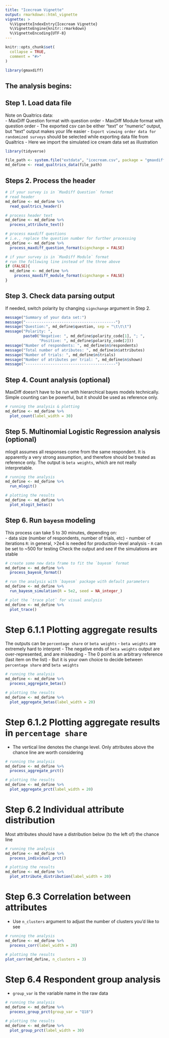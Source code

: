 ```yaml
---
title: "Icecream Vignette"
output: rmarkdown::html_vignette
vignette: >
  %\VignetteIndexEntry{Icecream Vignette}
  %\VignetteEngine{knitr::rmarkdown}
  %\VignetteEncoding{UTF-8}
---
```


```r
knitr::opts_chunk$set(
  collapse = TRUE,
  comment = "#>"
)
```

```r
library(gmaxdiff)
```

## The analysis begins: 
## Step 1. Load data file
Note on Qualtrics data:  
- MaxDiff Question format with question order 
- MaxDiff Module format with question order
- The exported csv can be either "text" or "numeric" output, but "text" output makes your life easier
- `Export viewing order data for randomized surveys` should be selected while exporting data file from Qualtrics
- Here we import the simulated ice cream data set as illustration
```r
library(tidyverse)

file_path <- system.file("extdata", "icecream.csv", package = "gmaxdiff")
md_define <- read_qualtrics_data(file_path)
```

## Steps 2. Process the header
```r
# if your survey is in `MaxDiff Question` format
# read header
md_define <- md_define %>%
  read_qualtrics_header()

# process header text
md_define <- md_define %>%
  process_attribute_text()

# process maxdiff questions
# i.e., replace the question number for further processing
md_define <- md_define %>%
  process_maxdiff_question_format(signchange = FALSE)

# if your survey is in `MaxDiff Module` format
# run the following line instead of the three above
if (FALSE){
  md_define <- md_define %>%
    process_maxdiff_module_format(signchange = FALSE)
}
```

## Step 3. Check data parsing output
If needed, switch polarity by changing `signchange` argument in Step 2. 
```r
message("Summary of your data set:")
message("----------------------------------------")
message("Question:", md_define$question, sep = "\t\t\t")
message("Polarity: ",
        paste0("Negative: ", md_define$polarity_code[1], "; ",
               "Positive: ", md_define$polarity_code[2]))
message("Number of respondents: ", md_define$n$respondents)
message("Total number of atributes: ", md_define$n$attributes)
message("Number of trials: ", md_define$n$trials)
message("Number of atributes per trial: ", md_define$n$shown)
message("----------------------------------------")
```

## Step 4. Count analysis (optional)
MaxDiff doesn't have to be run with hierarchical bayes models technically. 
Simple counting can be powerful, but it should be used as reference only. 
```r
# running the analysis & plotting
md_define <- md_define %>%
  plot_count(label_width = 30)
```

## Step 5. Multinomial Logistic Regression analysis (optional)
mlogit assumes all responses come from the same respondent. 
It is apparently a very strong assumption, and therefore should be treated as reference only. 
The output is `beta weights`, which are not really interpretable. 
```r
# running the analysis
md_define <- md_define %>%
  run_mlogit()

# plotting the results
md_define <- md_define %>%
  plot_mlogit_betas()
```

## Step 6. Run `bayesm` modeling
This process can take 5 to 30 minutes, depending on:  
- data size (number of respondents, number of trials, etc)
- number of iterations `R`: in general, >2e4 is needed for production-level analysis
- `R` can be set to ~500 for testing
Check the output and see if the simulations are stable
```r
# create some new data frame to fit the `bayesm` format
md_define <- md_define %>%
  process_bayesm_format()

# run the analysis with `bayesm` package with default parameters
md_define <- md_define %>%
  run_bayesm_simulation(R = 5e2, seed = NA_integer_)

# plot the `trace plot` for visual analysis
md_define <- md_define %>%
  plot_trace()
```

# Step 6.1.1 Plotting aggregate results
The outputs can be `percentage share` or `beta weights`
- `beta weights` are extremely hard to interpret
- The negative ends of `beta weights` output are over-represented, and are misleading
- The 0 point is an arbitrary reference (last item on the list)
- But it is your own choice to decide between `percentage share` and `beta weights`
```r
# running the analysis
md_define <- md_define %>%
  process_aggregate_betas()

# plotting the results
md_define <- md_define %>%
  plot_aggregate_betas(label_width = 20)
``` 

# Step 6.1.2 Plotting aggregate results in `percentage share`
- The vertical line denotes the change level. Only attributes above the chance line are worth considering
```r
# running the analysis
md_define <- md_define %>%
  process_aggregate_prct()

# plotting the results
md_define <- md_define %>%
  plot_aggregate_prct(label_width = 20)
```

# Step 6.2 Individual attribute distribution
Most attributes should have a distribution below (to the left of) the chance line
```r
# running the analysis
md_define <- md_define %>%
  process_individual_prct()

# plotting the results
md_define <- md_define %>%
  plot_attribute_distribution(label_width = 20)
```

# Step 6.3 Correlation between attributes
- Use `n_clusters` argument to adjust the number of clusters you'd like to see
```r
# running the analysis
md_define <- md_define %>%
  process_corr(label_width = 20)

# plotting the results
plot_corr(md_define, n_clusters = 3)
```

# Step 6.4 Respondent group analysis
- `group_var` is the variable name in the raw data
```r
# running the analysis
md_define <- md_define %>%
  process_group_prct(group_var = "Q18")

# plotting the results
md_define <- md_define %>%
  plot_group_prct(label_width = 30)
```
